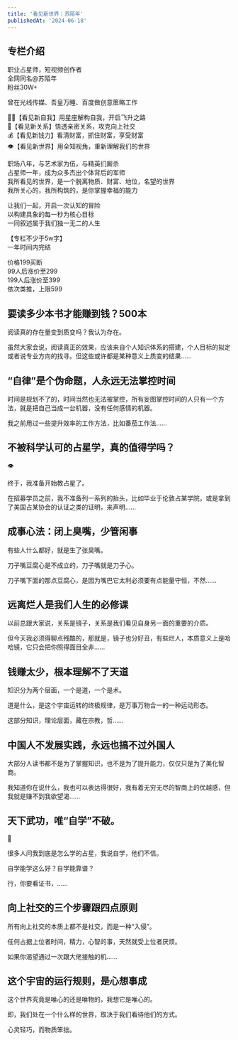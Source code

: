 ```yaml
---
title: '看见新世界｜苏陌年'
publishedAt: '2024-06-18'
---
```


## 专栏介绍

职业占星师，短视频创作者  
全网同名@苏陌年  
粉丝30W+  
  
曾在光线传媒、吾皇万睡、百度做创意策略工作  
  
👦🏻【看见新自我】用星座解构自我，开启飞升之路  
🔗【看见新关系】悟透亲密关系，攻克向上社交  
💰【看见新钱力】看清财富，抓住财富，享受财富  
👁【看见新世界】用全知视角，重新理解我们的世界  
  
职场八年，与艺术家为伍，与精英们厮杀  
占星师一年，成为众多杰出个体背后的军师  
我所看见的世界，是一个脱离物质、财富、地位，名望的世界  
我所关心的，我所构筑的，是你掌握幸福的能力  
  
让我们一起，开启一次认知的冒险  
以构建具象的每一秒为核心目标  
一同叙述属于我们独一无二的人生  
  
  
【专栏不少于5w字】  
 一年时间内完结  
  
价格199买断  
99人后涨价至299  
199人后涨价至399  
依次类推，上限599  

## 要读多少本书才能赚到钱？500本
阅读真的存在量变到质变吗？我认为存在。

虽然大家会说，阅读真正的效果，应该来自个人知识体系的搭建，个人目标的拟定或者说专业方向的找寻。但这些或许都是某种意义上质变的结果......

## “自律”是个伪命题，人永远无法掌控时间
时间是规划不了的，时间当然也无法被掌控，所有妄图掌控时间的人只有一个方法，就是把自己当成一台机器，没有任何感情的机器。

我之前用过一些提升效率的工作方法，比如番茄工作法......

## 不被科学认可的占星学，真的值得学吗？
👁

终于，我准备开始教占星了。

在招募学员之前，我不准备列一系列的抬头，比如毕业于伦敦占某学院，或是拿到了美国占某协会的认证之类的证明，来声明......

## 成事心法：闭上臭嘴，少管闲事
有些人什么都好，就是生了张臭嘴。

刀子嘴豆腐心是不成立的，刀子嘴就是刀子心。

刀子嘴下面的那点豆腐心，是因为嘴巴它太利必须要有点能量守恒，不然......

## 远离烂人是我们人生的必修课
以前总跟大家说，关系是镜子，关系是我们看见自身另一面的重要的介质。

但今天我必须得聊点残酷的，那就是，镜子也分好丑，有些烂人，本质意义上是哈哈镜，它只会把你照得面目全非......

## 钱赚太少，根本理解不了天道
知识分为两个层面，一个是道，一个是术。

道是什么，是这个宇宙运转的终极规律，是万事万物合一的一种运动形态。

这部分知识，理论层面，藏在宗教，哲......

## 中国人不发展实践，永远也搞不过外国人
大部分人读书都不是为了掌握知识，也不是为了提升能力，仅仅只是为了美化智商。

我知道你在说什么，我也可以表达得很好，我有着无穷无尽的智商上的优越感，但我就是赚不到我欲望渴......

## 天下武功，唯“自学”不破。
👀

很多人问我到底是怎么学的占星，我说自学，他们不信。

自学能学这么好？自学能靠谱？

行，你要看证书，......

## 向上社交的三个步骤跟四点原则
所有向上社交的本质上都不是社交，而是一种“入侵”。

任何占据上位者时间，精力，心智的事，天然就受上位者厌烦。

如果你渴望通过一次跟大佬接触的机......

## 这个宇宙的运行规则，是心想事成
这个世界究竟是唯心的还是唯物的，我想它是唯心的。

即，我们处在一个什么样的世界，取决于我们看待他们的方式。

心灵轻巧，而物质笨拙。

